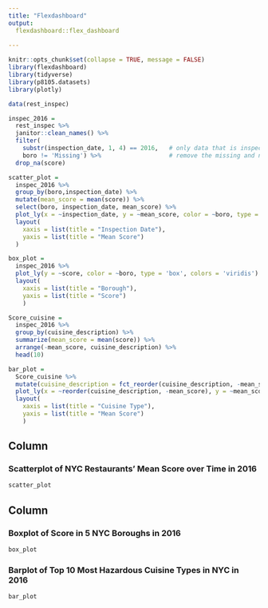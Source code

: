 ```yaml
---
title: "Flexdashboard"
output: 
  flexdashboard::flex_dashboard
    
---
```


```r
knitr::opts_chunk$set(collapse = TRUE, message = FALSE)
library(flexdashboard)
library(tidyverse)
library(p8105.datasets)
library(plotly)
```

```r
data(rest_inspec)

inspec_2016 =     
  rest_inspec %>%
  janitor::clean_names() %>%
  filter(
    substr(inspection_date, 1, 4) == 2016,   # only data that is inspected in 2016
    boro != 'Missing') %>%                   # remove the missing and na
  drop_na(score)

```

```r
scatter_plot = 
  inspec_2016 %>%
  group_by(boro,inspection_date) %>%
  mutate(mean_score = mean(score)) %>%
  select(boro, inspection_date, mean_score) %>%
  plot_ly(x = ~inspection_date, y = ~mean_score, color = ~boro, type = 'scatter', mode="markers",colors = 'viridis') %>%
  layout(
    xaxis = list(title = "Inspection Date"),
    yaxis = list(title = "Mean Score")
  )

```





```r
box_plot = 
  inspec_2016 %>%
  plot_ly(y = ~score, color = ~boro, type = 'box', colors = 'viridis') %>%
  layout(
    xaxis = list(title = "Borough"),
    yaxis = list(title = "Score")
    )

```


```r
Score_cuisine = 
  inspec_2016 %>%
  group_by(cuisine_description) %>%
  summarize(mean_score = mean(score)) %>%
  arrange(-mean_score, cuisine_description) %>%
  head(10)

bar_plot = 
  Score_cuisine %>%
  mutate(cuisine_description = fct_reorder(cuisine_description, -mean_score)) %>%
  plot_ly(x = ~reorder(cuisine_description, -mean_score), y = ~mean_score, color = ~cuisine_description, type = 'bar', colors = 'viridis') %>%
  layout(
    xaxis = list(title = "Cuisine Type"),
    yaxis = list(title = "Mean Score")
    ) 


```


Column {data-width=500}
-------------------------------------
    
### Scatterplot of NYC Restaurants' Mean Score over Time in 2016
    
```r
scatter_plot

```
   

 Column {data-width=500}
-------------------------------------  
### Boxplot of Score in 5 NYC Boroughs in 2016

```r
box_plot

```   
 
### Barplot of Top 10 Most Hazardous Cuisine Types in NYC in 2016
    
```r
bar_plot

```

